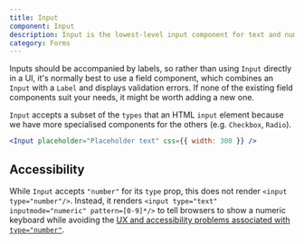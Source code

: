 ```yaml
---
title: Input
component: Input
description: Input is the lowest-level input component for text and number types.
category: Forms
---
```


Inputs should be accompanied by labels, so rather than using `Input` directly in a UI,
it's normally best to use a field component, which combines an `Input` with a `Label` and
displays validation errors. If none of the existing field components suit your needs,
it might be worth adding a new one.

`Input` accepts a subset of the `types` that an HTML `input` element because we have more specialised
components for the others (e.g. `Checkbox`, `Radio`).

```jsx live
<Input placeholder="Placeholder text" css={{ width: 300 }} />
```

## Accessibility

While `Input` accepts `"number"` for its `type` prop, this does not render `<input type="number"/>`. Instead,
it renders `<input type="text" inputmode="numeric" pattern=[0-9]*/>` to tell browsers to show a numeric keyboard
while avoiding the [UX and accessibility problems associated with `type="number"`](https://technology.blog.gov.uk/2020/02/24/why-the-gov-uk-design-system-team-changed-the-input-type-for-numbers/).
